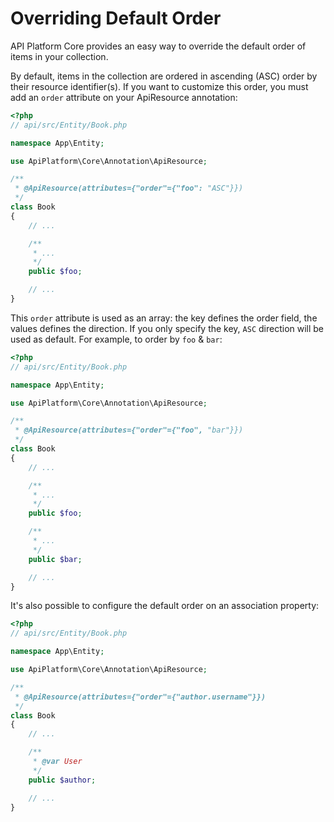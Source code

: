 # Overriding Default Order

API Platform Core provides an easy way to override the default order of items in your collection.

By default, items in the collection are ordered in ascending (ASC) order by their resource identifier(s). If you want to
customize this order, you must add an `order` attribute on your ApiResource annotation:

```php
<?php
// api/src/Entity/Book.php

namespace App\Entity;

use ApiPlatform\Core\Annotation\ApiResource;

/**
 * @ApiResource(attributes={"order"={"foo": "ASC"}})
 */
class Book
{
    // ...

    /**
     * ...
     */
    public $foo;

    // ...
}
```

This `order` attribute is used as an array: the key defines the order field, the values defines the direction.
If you only specify the key, `ASC` direction will be used as default. For example, to order by `foo` & `bar`:

```php
<?php
// api/src/Entity/Book.php

namespace App\Entity;

use ApiPlatform\Core\Annotation\ApiResource;

/**
 * @ApiResource(attributes={"order"={"foo", "bar"}})
 */
class Book
{
    // ...

    /**
     * ...
     */
    public $foo;

    /**
     * ...
     */
    public $bar;

    // ...
}
```

It's also possible to configure the default order on an association property:

```php
<?php
// api/src/Entity/Book.php

namespace App\Entity;

use ApiPlatform\Core\Annotation\ApiResource;

/**
 * @ApiResource(attributes={"order"={"author.username"}})
 */
class Book
{
    // ...

    /**
     * @var User
     */
    public $author;

    // ...
}
```

